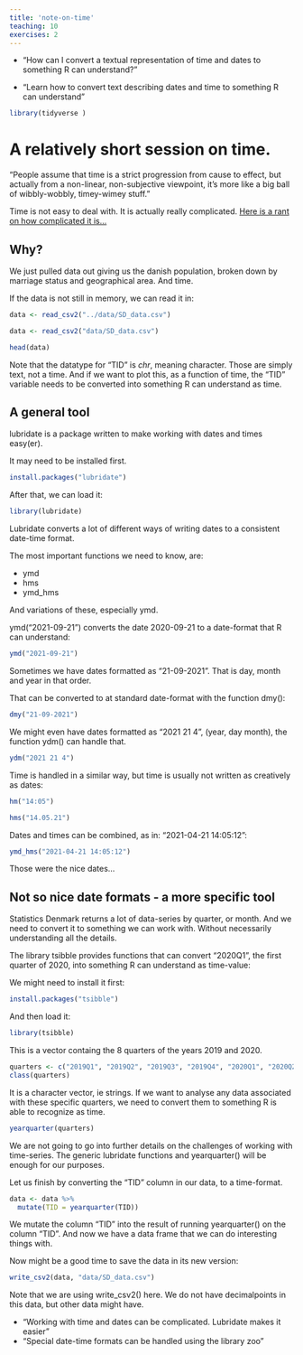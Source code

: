 ```yaml
---
title: 'note-on-time'
teaching: 10
exercises: 2
---
```


:::::::::::::::::::::::::::::::::::::: questions 

- "How can I convert a textual representation of time and dates to something R can understand?"

::::::::::::::::::::::::::::::::::::::::::::::::

::::::::::::::::::::::::::::::::::::: objectives

- "Learn how to convert text describing dates and time to something R can understand"

::::::::::::::::::::::::::::::::::::::::::::::::


```r
library(tidyverse )
```


# A relatively short session on time.


“People assume that time is a strict progression from cause to effect, but actually from a non-linear, non-subjective viewpoint, it's more like a big ball of wibbly-wobbly, timey-wimey stuff.”

Time is not easy to deal with. It is actually really complicated. [Here is a rant 
on how complicated it is...](https://www.youtube.com/watch?v=-5wpm-gesOY)


## Why?

We just pulled data out giving us the danish population, broken down by
marriage status and geographical area. And time.

If the data is not still in memory, we can read it in:

```r
data <- read_csv2("../data/SD_data.csv")
```

```r
data <- read_csv2("data/SD_data.csv")
```

```r
head(data)
```

Note that the datatype for "TID" is *chr*, meaning character. Those are 
simply text, not a time. And if we want to plot this, as a function of time,
the "TID" variable needs to be converted into something R can understand as time.

## A general tool
lubridate is a package written to make working with dates and times easy(er).

It may need to be installed first.

```r
install.packages("lubridate")
```


After that, we can load it:
```r
library(lubridate)
```

Lubridate converts a lot of different ways of writing dates to a consistent 
date-time format.

The most important functions we need to know, are:

* ymd
* hms
* ymd_hms

And variations of these, especially ymd.

ymd("2021-09-21") converts the date 2020-09-21 to a date-format that R can 
understand:

```r
ymd("2021-09-21")
```


Sometimes we have dates formatted as "21-09-2021". That is day, month and year
in that order.

That can be converted to at standard date-format with the function dmy():
```r
dmy("21-09-2021")
```
We might even have dates formatted as "2021 21 4", (year, day month), the
function ydm() can handle that.
```r
ydm("2021 21 4")
```

Time is handled in a similar way, but time is usually not written as creatively
as dates:


```r
hm("14:05")
```

```r
hms("14.05.21")
```

Dates and times can be combined, as in: "2021-04-21 14:05:12":
```r
ymd_hms("2021-04-21 14:05:12")
```
Those were the nice dates...

## Not so nice date formats - a more specific tool

Statistics Denmark returns a lot of data-series by quarter, or month. 
And we need to convert it to something 
we can work with. Without necessarily understanding all the details.

The library tsibble provides functions that can convert "2020Q1", the first 
quarter of 2020, into something R can understand as time-value:

We might need to install it first:
```r
install.packages("tsibble")
```

And then load it:
```r
library(tsibble)
```

This is a vector containg the 8 quarters of the years 2019 and 2020.

```r
quarters <- c("2019Q1", "2019Q2", "2019Q3", "2019Q4", "2020Q1", "2020Q2", "2020Q3", "2020Q4")
class(quarters)
```

It is a character vector, ie strings. If we want to analyse any data 
associated with these specific quarters, we need to convert them to something 
R is able to recognize as time.

```r
yearquarter(quarters)
```

We are not going to go into further details on the challenges of working with
time-series. The generic lubridate functions and yearquarter() will be enough for
our purposes.

Let us finish by converting the "TID" column in our data, to a time-format.
```r
data <- data %>% 
  mutate(TID = yearquarter(TID))
```

We mutate the column "TID" into the result of running yearquarter() on the
column "TID". And now we have a data frame that we can do interesting things 
with.

Now might be a good time to save the data in its new version:
```r
write_csv2(data, "data/SD_data.csv")
```

Note that we are using write_csv2() here. We do not have decimalpoints in this
data, but other data might have.



::::::::::::::::::::::::::::::::::::: keypoints 

- "Working with time and dates can be complicated. Lubridate makes it easier"
- "Special date-time formats can be handled using the library zoo"

::::::::::::::::::::::::::::::::::::::::::::::::


